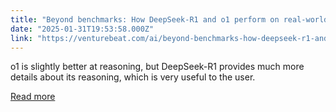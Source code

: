 ```yaml
---
title: "Beyond benchmarks: How DeepSeek-R1 and o1 perform on real-world tasks"
date: "2025-01-31T19:53:58.000Z"
link: "https://venturebeat.com/ai/beyond-benchmarks-how-deepseek-r1-and-o1-perform-on-real-world-tasks/"
---
```


o1 is slightly better at reasoning, but DeepSeek-R1 provides much more details about its reasoning, which is very useful to the user.

[Read more](https://venturebeat.com/ai/beyond-benchmarks-how-deepseek-r1-and-o1-perform-on-real-world-tasks/)
